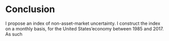 # Conclusion {-}

I propose an index of non-asset-market uncertainty. I construct the index on a monthly basis, for the United States'economy between 1985 and 2017. As such
